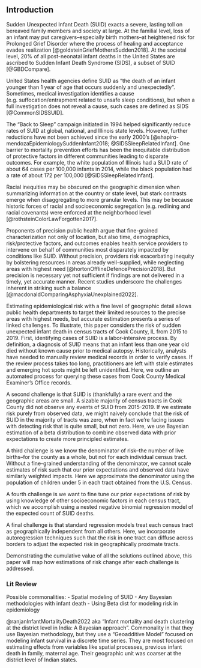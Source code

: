 ## Introduction

Sudden Unexpected Infant Death (SUID) exacts a severe, lasting toll on bereaved family members and society at large. At the familial level, loss of an infant may put caregivers--especially birth mothers--at heightened risk for Prolonged Grief Disorder where the process of healing and acceptance evades realization [@goldsteinGriefMothersSudden2018]. At the societal level, 20% of all post-neonatal infant deaths in the United States are ascribed to Sudden Infant Death Syndrome (SIDS), a subset of SUID [@GBDCompare].

United States health agencies define SUID as "the death of an infant younger than 1 year of age that occurs suddenly and unexpectedly". Sometimes, medical investigation identifies a cause (e.g. suffocation/entrapment related to unsafe sleep conditions), but when a full investigation does not reveal a cause, such cases are defined as SIDS [@CommonSIDSSUID].

The "Back to Sleep" campaign initiated in 1994 helped significantly reduce rates of SUID at global, national, and Illinois state levels. However, further reductions have not been achieved since the early 2000's [@shapiro-mendozaEpidemiologySuddenInfant2018; @SIDSSleepRelatedInfant]. One barrier to mortality prevention efforts has been the inequitable distribution of protective factors in different communities leading to disparate outcomes. For example, the white population of Illinois had a SUID rate of about 64 cases per 100,000 infants in 2014, while the black population had a rate of about 172 per 100,000 [@SIDSSleepRelatedInfant].

Racial inequities may be obscured on the geographic dimension when summarizing information at the country or state level, but stark contrasts emerge when disaggregating to more granular levels. This may be because historic forces of racial and socioeconomic segregation (e.g. redlining and racial covenants) were enforced at the neighborhood level [@rothsteinColorLawForgotten2017].

Proponents of precision public health argue that fine-grained characterization not only of location, but also time, demographics, risk/protective factors, and outcomes enables health service providers to intervene on behalf of communities most disparately impacted by conditions like SUID. Without precision, providers risk exacerbating inequity by bolstering resources in areas already well-supplied, while neglecting areas with highest need [@hortonOfflineDefencePrecision2018]. But precision is necessary yet not sufficient if findings are not delivered in a timely, yet accurate manner. Recent studies underscore the challenges inherent in striking such a balance [@macdonaldComparingAsphyxiaUnexplained2022].


Estimating epidemiological risk with a fine level of geographic detail allows public health departments to target their limited resources to the precise areas with highest needs, but accurate estimation presents a series of linked challenges. To illustrate, this paper considers the risk of sudden unexpected infant death in census tracts of Cook County, IL from 2015 to 2019. First, identifying cases of SUID is a labor-intensive process. By definition, a diagnosis of SUID means that an infant less than one year old died without known cause prior to medical autopsy. Historically, analysts have needed to manually review medical records in order to verify cases. If the review process takes too long, practitioners are left with stale estimates and emerging hot spots might be left unidentified. Here, we outline an automated process for querying these cases from Cook County Medical Examiner's Office records.

A second challenge is that SUID is (thankfully) a rare event and the geographic areas are small. A sizable majority of census tracts in Cook County did not observe any events of SUID from 2015-2019. If we estimate risk purely from observed data, we might naively conclude that the risk of SUID in the majority of tracts was zero, when in fact we're facing issues with detecting risk that is quite small, but not zero. Here, we use Bayesian estimation of a beta distribution to combine observed data with prior expectations to create more principled estimates.

A third challenge is we know the denominator of risk--the number of live births--for the county as a whole, but not for each individual census tract. Without a fine-grained understanding of the denominator, we cannot scale estimates of risk such that our prior expectations and observed data have similarly weighted impacts. Here we approximate the denominator using the population of children under 5 in each tract obtained from the U.S. Census.

A fourth challenge is we want to fine tune our prior expectations of risk by using knowledge of other socioeconomic factors in each census tract, which we accomplish using a nested negative binomial regression model of the expected count of SUID deaths.

A final challenge is that standard regression models treat each census tract as geographically independent from all others. Here, we incorporate autoregression techniques such that the risk in one tract can diffuse across borders to adjust the expected risk in geographically proximate tracts.

Demonstrating the cumulative value of all the solutions outlined above, this paper will map how estimations of risk change after each challenge is addressed.

### Lit Review

Possible commonalities: 
- Spatial modeling of SUID
- Any Bayesian methodologies with infant death
- Using Beta dist for modeling risk in epidemiology

@ranjanInfantMortalityDeath2022 aka "Infant mortality and death clustering at the district level in India: A Bayesian approach". Commonality in that they use Bayesian methodology, but they use a "Geoadditive Model" focused on modeling infant survival in a discrete time series. They are most focused on estimating effects from variables like spatial processes, previous infant death in family, maternal age. Their geographic unit was coarser at the district level of Indian states.